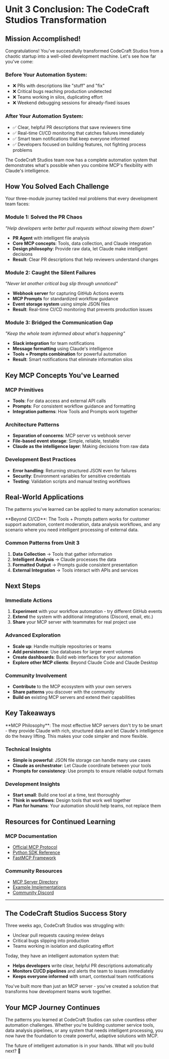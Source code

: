 # Unit 3 Conclusion: The CodeCraft Studios Transformation

## Mission Accomplished!

Congratulations! You've successfully transformed CodeCraft Studios from a chaotic startup into a well-oiled development machine. Let's see how far you've come:

### Before Your Automation System:
- ❌ PRs with descriptions like "stuff" and "fix"
- ❌ Critical bugs reaching production undetected  
- ❌ Teams working in silos, duplicating effort
- ❌ Weekend debugging sessions for already-fixed issues

### After Your Automation System:
- ✅ Clear, helpful PR descriptions that save reviewers time
- ✅ Real-time CI/CD monitoring that catches failures immediately
- ✅ Smart team notifications that keep everyone informed
- ✅ Developers focused on building features, not fighting process problems

The CodeCraft Studios team now has a complete automation system that demonstrates what's possible when you combine MCP's flexibility with Claude's intelligence.

## How You Solved Each Challenge

Your three-module journey tackled real problems that every development team faces:

### Module 1: Solved the PR Chaos
*"Help developers write better pull requests without slowing them down"*
- **PR Agent** with intelligent file analysis
- **Core MCP concepts**: Tools, data collection, and Claude integration
- **Design philosophy**: Provide raw data, let Claude make intelligent decisions
- **Result**: Clear PR descriptions that help reviewers understand changes

### Module 2: Caught the Silent Failures  
*"Never let another critical bug slip through unnoticed"*
- **Webhook server** for capturing GitHub Actions events
- **MCP Prompts** for standardized workflow guidance
- **Event storage system** using simple JSON files
- **Result**: Real-time CI/CD monitoring that prevents production issues

### Module 3: Bridged the Communication Gap
*"Keep the whole team informed about what's happening"*
- **Slack integration** for team notifications
- **Message formatting** using Claude's intelligence
- **Tools + Prompts combination** for powerful automation
- **Result**: Smart notifications that eliminate information silos

## Key MCP Concepts You've Learned

### MCP Primitives
- **Tools**: For data access and external API calls
- **Prompts**: For consistent workflow guidance and formatting
- **Integration patterns**: How Tools and Prompts work together

### Architecture Patterns
- **Separation of concerns**: MCP server vs webhook server
- **File-based event storage**: Simple, reliable, testable
- **Claude as the intelligence layer**: Making decisions from raw data

### Development Best Practices
- **Error handling**: Returning structured JSON even for failures
- **Security**: Environment variables for sensitive credentials
- **Testing**: Validation scripts and manual testing workflows

## Real-World Applications

The patterns you've learned can be applied to many automation scenarios:

<Tip>
**Beyond CI/CD**: The Tools + Prompts pattern works for customer support automation, content moderation, data analysis workflows, and any scenario where you need intelligent processing of external data.
</Tip>

### Common Patterns from Unit 3
1. **Data Collection** → Tools that gather information
2. **Intelligent Analysis** → Claude processes the data
3. **Formatted Output** → Prompts guide consistent presentation
4. **External Integration** → Tools interact with APIs and services

## Next Steps

### Immediate Actions
1. **Experiment** with your workflow automation - try different GitHub events
2. **Extend** the system with additional integrations (Discord, email, etc.)
3. **Share** your MCP server with teammates for real project use

### Advanced Exploration
- **Scale up**: Handle multiple repositories or teams
- **Add persistence**: Use databases for larger event volumes  
- **Create dashboards**: Build web interfaces for your automation
- **Explore other MCP clients**: Beyond Claude Code and Claude Desktop

### Community Involvement
- **Contribute** to the MCP ecosystem with your own servers
- **Share patterns** you discover with the community
- **Build on** existing MCP servers and extend their capabilities

## Key Takeaways

<Tip>
**MCP Philosophy**: The most effective MCP servers don't try to be smart - they provide Claude with rich, structured data and let Claude's intelligence do the heavy lifting. This makes your code simpler and more flexible.
</Tip>

### Technical Insights
- **Simple is powerful**: JSON file storage can handle many use cases
- **Claude as orchestrator**: Let Claude coordinate between your tools
- **Prompts for consistency**: Use prompts to ensure reliable output formats

### Development Insights  
- **Start small**: Build one tool at a time, test thoroughly
- **Think in workflows**: Design tools that work well together
- **Plan for humans**: Your automation should help teams, not replace them

## Resources for Continued Learning

### MCP Documentation
- [Official MCP Protocol](https://modelcontextprotocol.io/)
- [Python SDK Reference](https://github.com/modelcontextprotocol/python-sdk)
- [FastMCP Framework](https://gofastmcp.com/)

### Community Resources
- [MCP Server Directory](https://modelcontextprotocol.io/servers)
- [Example Implementations](https://github.com/modelcontextprotocol)
- [Community Discord](https://discord.gg/modelcontextprotocol)

---

## The CodeCraft Studios Success Story

Three weeks ago, CodeCraft Studios was struggling with:
- Unclear pull requests causing review delays
- Critical bugs slipping into production  
- Teams working in isolation and duplicating effort

Today, they have an intelligent automation system that:
- **Helps developers** write clear, helpful PR descriptions automatically
- **Monitors CI/CD pipelines** and alerts the team to issues immediately  
- **Keeps everyone informed** with smart, contextual team notifications

You've built more than just an MCP server - you've created a solution that transforms how development teams work together.

## Your MCP Journey Continues

The patterns you learned at CodeCraft Studios can solve countless other automation challenges. Whether you're building customer service tools, data analysis pipelines, or any system that needs intelligent processing, you now have the foundation to create powerful, adaptive solutions with MCP.

The future of intelligent automation is in your hands. What will you build next? 🚀